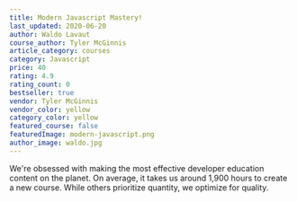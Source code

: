 ```yaml
---
title: Modern Javascript Mastery!
last_updated: 2020-06-20
author: Waldo Lavaut
course_author: Tyler McGinnis
article_category: courses
category: Javascript
price: 40
rating: 4.9
rating_count: 0
bestseller: true
vendor: Tyler McGinnis
vendor_color: yellow
category_color: yellow
featured_course: false
featuredImage: modern-javascript.png
author_image: waldo.jpg
---
```


We're obsessed with making the most effective developer education content on the planet. On average, it takes us around 1,900 hours to create a new course. While others prioritize quantity, we optimize for quality.
